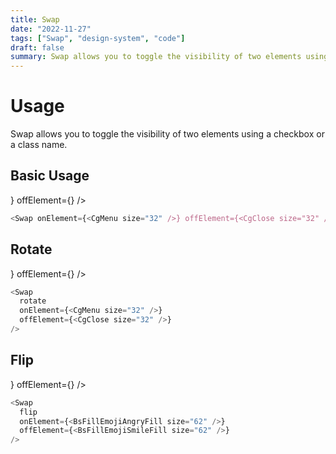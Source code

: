 ```yaml
---
title: Swap
date: "2022-11-27"
tags: ["Swap", "design-system", "code"]
draft: false
summary: Swap allows you to toggle the visibility of two elements using a checkbox or a class name.
---
```


# Usage

Swap allows you to toggle the visibility of two elements using a checkbox or a class name.

## Basic Usage


<PreviewContainer>
  <Swap onElement={<CgMenu size="32" />} offElement={<CgClose size="32" />} />
</PreviewContainer>

```javascript
<Swap onElement={<CgMenu size="32" />} offElement={<CgClose size="32" />} />
```

## Rotate

<PreviewContainer>
  <Swap
    rotate
    onElement={<CgMenu size="32" />}
    offElement={<CgClose size="32" />}
  />
</PreviewContainer>

```javascript
<Swap
  rotate
  onElement={<CgMenu size="32" />}
  offElement={<CgClose size="32" />}
/>
```

## Flip

<PreviewContainer>
  <Swap
    flip
    onElement={<BsFillEmojiAngryFill size="62" />}
    offElement={<BsFillEmojiSmileFill size="62" />}
  />
</PreviewContainer>

```javascript
<Swap
  flip
  onElement={<BsFillEmojiAngryFill size="62" />}
  offElement={<BsFillEmojiSmileFill size="62" />}
/>
```
